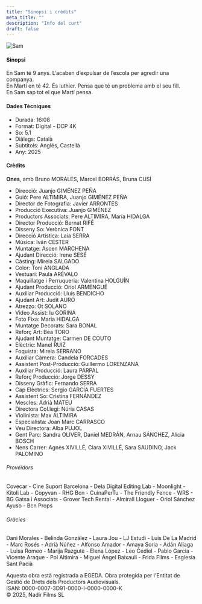 ```yaml
---
title: "Sinopsi i crèdits"
meta_title: ""
description: "Info del curt"
draft: false
---
```

![Sam](/images/posts/post-1.jpg)

#### Sinopsi
En Sam té 9 anys. L’acaben d’expulsar de l’escola per agredir una companya.  
En Martí en té 42. És luthier. Pensa que té un problema amb el seu fill.  
En Sam sap tot el que Martí pensa.  
#### Dades Tècniques
- Durada: 16:08  
- Format: Digital - DCP 4K  
- So: 5.1
- Diàlegs: Català  
- Subtitols: Anglés, Castellà  
- Any: 2025
#### Crèdits
**Ones**, amb Bruno MORALES, Marcel BORRÀS, Bruna CUSÍ  

- Direcció: Juanjo GIMÉNEZ PEÑA
- Guió: Pere ALTIMIRA, Juanjo GIMÉNEZ PEÑA
- Director de Fotografia: Javier ARRONTES
- Producció Executiva: Juanjo GIMÉNEZ
- Productors Associats: Pere ALTIMIRA, María HIDALGA
- Director Producció: Bernat RIFÉ
- Disseny So: Verònica FONT
- Direcció Artística: Laia SERRA
- Música: Iván CÉSTER
- Muntatge: Ascen MARCHENA
- Ajudant Direcció: Irene SESÉ
- Càsting: Mireia SALGADO
- Color: Toni ANGLADA
- Vestuari: Paula ARÉVALO
- Maquillatge i Perruqueria: Valentina HOLGUÍN
- Ajudant Producció: Oriol ARMENGUÉ
- Auxiliar Producció: Lluís BENDICHO
- Ajudant Art: Judit AURÓ
- Atrezzo: Ot SOLANO
- Video Assist: Iu GORINA
- Foto Fixa: Maria HIDALGA
- Muntatge Decorats: Sara BONAL
- Reforç Art: Bea TORO
- Ajudant Muntatge: Carmen DE COUTO
- Elèctric: Manel RUIZ
- Foquista: Mireia SERRANO
- Auxiliar Càmera: Candela FORCADES
- Assistent Post-Producció: Guillermo LORENZANA
- Auxiliar Producció: Laura PARPAL
- Reforç Producció: Jorge DESSY
- Disseny Gràfic: Fernando SERRA
- Cap Elèctrics: Sergio GARCÍA FUERTES
- Assistent So: Cristina FERNÁNDEZ
- Mescles: Adrià MATEU
- Directora Col.legi: Núria CASAS
- Violinista: Max ALTIMIRA
- Especialista: Joan Marc CARRASCO
- Veu Directora: Alba PUJOL
- Gent Parc: Sandra OLIVER, Daniel MEDRÁN, Arnau SÁNCHEZ, Alicia BOSCH
- Nens Carrer: Agnès XIVILLÉ, Clara XIVILLÉ, Sara SAUDINO, Jack PALOMINO

###### Proveïdors
Covecar - Cine Suport Barcelona - Dela Digital Editing Lab - Moonlight - Kitoli Lab - Copyvan - RHG Bcn - CuinaPerTu - The Friendly Fence - WRS - BG Gatsa i Associats - Grover Tech Rental - Almirall Lloguer - Oriol Sánchez Ayuso - Bcn Props

###### Gràcies  
Dani Morales - Belinda González - Laura Jou - LJ Estudi - Luis De La Madrid - Marc Rosés - Adrià Núñez - Alfonso Amador - Amaya Soria - Adán Aliaga - Luisa Romeo - Marija Razgutė - Elena López - Leo Cediel - Pablo García - Vicente Araque - Pol Altimira - Miguel Ángel Baixauli - Frida Films - Esglesia Sant Pacià

Aquesta obra està registrada a EGEDA.
Obra protegida per l'Entitat de Gestió de Drets dels Productors Audiovisuals.  
ISAN: 0000-0007-3D91-0000-I-0000-0000-K  
© 2025, Nadir Films SL


